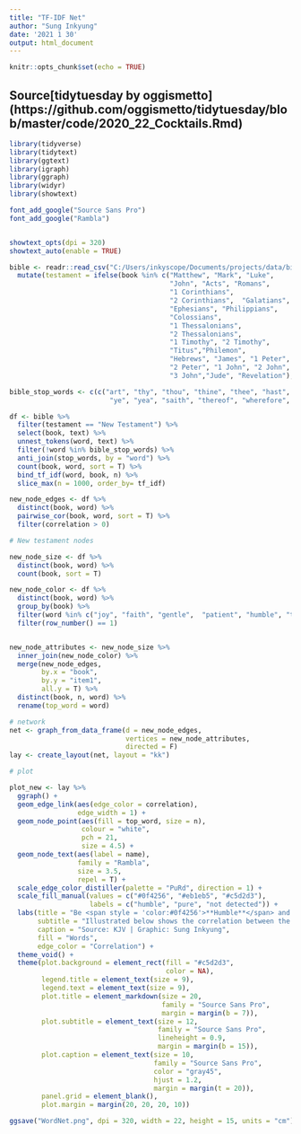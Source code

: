 ```yaml
---
title: "TF-IDF Net"
author: "Sung Inkyung"
date: '2021 1 30'
output: html_document
---
```


```r
knitr::opts_chunk$set(echo = TRUE)
```
## Source[tidytuesday by oggismetto] (https://github.com/oggismetto/tidytuesday/blob/master/code/2020_22_Cocktails.Rmd)
```r
library(tidyverse)
library(tidytext)
library(ggtext)
library(igraph)
library(ggraph)
library(widyr)
library(showtext)

font_add_google("Source Sans Pro")
font_add_google("Rambla")


showtext_opts(dpi = 320)
showtext_auto(enable = TRUE)

```


```r
bible <- readr::read_csv("C:/Users/inkyscope/Documents/projects/data/bible_kjv_new.csv") %>% 
  mutate(testament = ifelse(book %in% c("Matthew", "Mark", "Luke",
                                        "John", "Acts", "Romans", 
                                        "1 Corinthians", 
                                        "2 Corinthians",  "Galatians",
                                        "Ephesians", "Philippians",
                                        "Colossians", 
                                        "1 Thessalonians",
                                        "2 Thessalonians", 
                                        "1 Timothy", "2 Timothy",
                                        "Titus","Philemon",
                                        "Hebrews", "James", "1 Peter",
                                        "2 Peter", "1 John", "2 John",
                                        "3 John","Jude", "Revelation"), "New Testament", "Old Testament"))
```


```r
bible_stop_words <- c(c("art", "thy", "thou", "thine", "thee", "hast", "hath","shalt",
                         "ye", "yea", "saith", "thereof", "wherefore", "lo", "aaron", "aaron's", "aaronites", "abarim")) 

df <- bible %>% 
  filter(testament == "New Testament") %>% 
  select(book, text) %>% 
  unnest_tokens(word, text) %>% 
  filter(!word %in% bible_stop_words) %>% 
  anti_join(stop_words, by = "word") %>% 
  count(book, word, sort = T) %>% 
  bind_tf_idf(word, book, n) %>% 
  slice_max(n = 1000, order_by= tf_idf)

new_node_edges <- df %>% 
  distinct(book, word) %>% 
  pairwise_cor(book, word, sort = T) %>% 
  filter(correlation > 0) 

```

```r
# New testament nodes

new_node_size <- df %>% 
  distinct(book, word) %>% 
  count(book, sort = T)

new_node_color <- df %>% 
  distinct(book, word) %>% 
  group_by(book) %>% 
  filter(word %in% c("joy", "faith", "gentle",  "patient", "humble", "true", "right", "holy", "pure", "love", "kind")) %>% 
  filter(row_number() == 1)


new_node_attributes <- new_node_size %>% 
  inner_join(new_node_color) %>% 
  merge(new_node_edges, 
        by.x = "book",
        by.y = "item1",
        all.y = T) %>% 
  distinct(book, n, word) %>% 
  rename(top_word = word) 
```


```r
# network
net <- graph_from_data_frame(d = new_node_edges,
                             vertices = new_node_attributes,
                             directed = F)
lay <- create_layout(net, layout = "kk")

```

```r
# plot

plot_new <- lay %>% 
  ggraph() +
  geom_edge_link(aes(edge_color = correlation),
                 edge_width = 1) +
  geom_node_point(aes(fill = top_word, size = n),
                  colour = "white",
                  pch = 21, 
                  size = 4.5) +
  geom_node_text(aes(label = name),
                 family = "Rambla",
                 size = 3.5,
                 repel = T) +
  scale_edge_color_distiller(palette = "PuRd", direction = 1) +
  scale_fill_manual(values = c("#0f4256", "#eb1eb5", "#c5d2d3"),
                    labels = c("humble", "pure", "not detected")) +
  labs(title = "Be <span style = 'color:#0f4256'>**Humble**</span> and <span style = 'color: #eb1eb5'>**Pure**</span>",
       subtitle = "Illustrated below shows the correlation between the New Testament Books containing words selected by tf-idf values\nSelected words : joy, faith, gentle, patient, humble, true, right, holy, pure, love, kind",
       caption = "Source: KJV | Graphic: Sung Inkyung",
       fill = "Words",
       edge_color = "Correlation") +
  theme_void() +
  theme(plot.background = element_rect(fill = "#c5d2d3", 
                                       color = NA),
        legend.title = element_text(size = 9),
        legend.text = element_text(size = 9),
        plot.title = element_markdown(size = 20,
                                      family = "Source Sans Pro",
                                      margin = margin(b = 7)),
        plot.subtitle = element_text(size = 12,
                                     family = "Source Sans Pro",
                                     lineheight = 0.9,
                                     margin = margin(b = 15)),
        plot.caption = element_text(size = 10,
                                    family = "Source Sans Pro",
                                    color = "gray45",
                                    hjust = 1.2,
                                    margin = margin(t = 20)),
        panel.grid = element_blank(),
        plot.margin = margin(20, 20, 20, 10))

ggsave("WordNet.png", dpi = 320, width = 22, height = 15, units = "cm")

```
